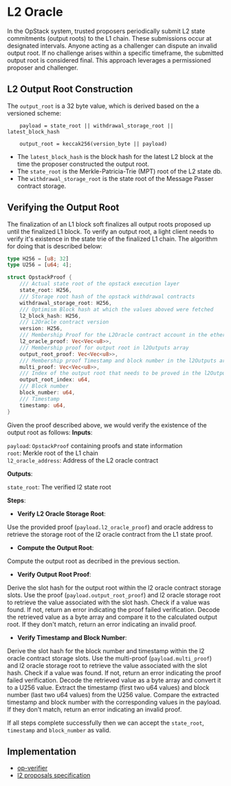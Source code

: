 # L2 Oracle

In the OpStack system, trusted proposers periodically submit L2 state commitments (output roots) to the L1 chain. 
These submissions occur at designated intervals. Anyone acting as a challenger can dispute an invalid output root. 
If no challenge arises within a specific timeframe, the submitted output root is considered final. This approach leverages a permissioned proposer and challenger.  

## L2 Output Root Construction
The `output_root` is a 32 byte value, which is derived based on the a versioned scheme:

```
    payload = state_root || withdrawal_storage_root || latest_block_hash

    output_root = keccak256(version_byte || payload)
```

* The `latest_block_hash` is the block hash for the latest L2 block at the time the proposer constructed the output root.
* The `state_root` is the Merkle-Patricia-Trie (MPT) root of the L2 state db.
* The `withdrawal_storage_root` is the state root of the Message Passer contract storage.

## Verifying the Output Root

The finalization of an L1 block soft finalizes all output roots proposed up until the finalized L1 block.
To verify an output root, a light client needs to verify it's existence in the state trie of the finalized L1 chain.
The algorithm for doing that is described below:  

```rust
type H256 = [u8; 32]
type U256 = [u64; 4];

struct OpstackProof {
	/// Actual state root of the opstack execution layer
	state_root: H256,
	/// Storage root hash of the opstack withdrawal contracts
	withdrawal_storage_root: H256,
	/// Optimism Block hash at which the values aboved were fetched
	l2_block_hash: H256,
	/// L2Oracle contract version
	version: H256,
	/// Membership Proof for the L2Oracle contract account in the ethereum world trie
	l2_oracle_proof: Vec<Vec<u8>>,
	/// Membership proof for output root in l2Outputs array
	output_root_proof: Vec<Vec<u8>>,
	/// Membership proof Timestamp and block number in the l2Outputs array
	multi_proof: Vec<Vec<u8>>,
	/// Index of the output root that needs to be proved in the l2Outputs array
	output_root_index: u64,
	/// Block number
	block_number: u64,
	/// Timestamp
	timestamp: u64,
}
```
Given the proof described above, we would verify the existence of the output root as follows:
**Inputs**:  

`payload`: `OpstackProof` containing proofs and state information  
`root`: Merkle root of the L1 chain  
`l2_oracle_address`: Address of the L2 oracle contract  

**Outputs**:  

`state_root`: The verified l2 state root

**Steps**:  

*   **Verify L2 Oracle Storage Root**:  

Use the provided proof (`payload.l2_oracle_proof`) and oracle address to retrieve the storage root of the l2 oracle contract from the L1 state proof.

*   **Compute the Output Root**:

Compute the output root as decribed in the previous section.  

*   **Verify Output Root Proof**:

Derive the slot hash for the output root within the l2 oracle contract storage slots.
Use the proof (`payload.output_root_proof`) and l2 oracle storage root to retrieve the value associated with the slot hash.
Check if a value was found. If not, return an error indicating the proof failed verification.
Decode the retrieved value as a byte array and compare it to the calculated output root. If they don't match, return an error indicating an invalid proof.

*   **Verify Timestamp and Block Number**:

Derive the slot hash for the block number and timestamp within the l2 oracle contract storage slots.
Use the multi-proof (`payload.multi_proof`) and l2 oracle storage root to retrieve the value associated with the slot hash.
Check if a value was found. If not, return an error indicating the proof failed verification.
Decode the retrieved value as a byte array and convert it to a U256 value.
Extract the timestamp (first two u64 values) and block number (last two u64 values) from the U256 value.
Compare the extracted timestamp and block number with the corresponding values in the payload. If they don't match, return an error indicating an invalid proof.

If all steps complete successfully then we can accept the `state_root`, `timestamp` and `block_number` as valid.


## Implementation

- [op-verifier](https://github.com/polytope-labs/hyperbridge/blob/main/modules/ismp/clients/optimism/src/lib.rs)
- [l2 proposals specification](https://specs.optimism.io/protocol/proposals.html)